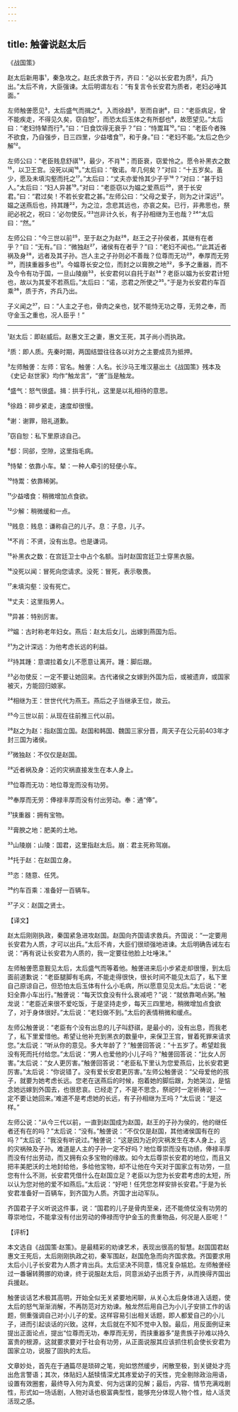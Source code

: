 ```yaml
---
---
---
```

title: 触詟说赵太后
---




《战国策》

赵太后新用事¹，秦急攻之。赵氏求救于齐，齐曰：“必以长安君为质²，兵乃出。”太后不肯，大臣强谏。太后明谓左右：“有复言令长安君为质者，老妇必唾其面。”

左师触詟愿见³，太后盛气而揖之⁴。入而徐趋⁵，至而自谢⁶，曰：“老臣病足，曾不能疾走，不得见久矣，窃自恕⁷，而恐太后玉体之有所郄也⁸，故愿望见。”太后曰：“老妇恃辇而行⁹。”曰：“日食饮得无衰乎？”曰：“恃鬻耳¹⁰。”曰：“老臣今者殊不欲食，乃自强步，日三四里，少益嗜食¹¹，和于身。”曰：“老妇不能。”太后之色少解¹²。

左师公曰：“老臣贱息舒祺¹³，最少，不肖¹⁴；而臣衰，窃爱怜之。愿令补黑衣之数¹⁵，以卫王宫。没死以闻¹⁶。”太后曰：“敬诺。年几何矣？”对曰：“十五岁矣。虽少，愿及未填沟壑而托之¹⁷。”太后曰：“丈夫亦爱怜其少子乎¹⁸？”对曰：“甚于妇人。”太后曰：“妇人异甚¹⁹。”对曰：“老臣窃以为媪之爱燕后²⁰，贤于长安君。”曰：“君过矣！不若长安君之甚。”左师公曰：“父母之爱子，则为之计深远²¹。媪之送燕后也，持其踵²²，为之泣，念悲其远也，亦哀之矣。已行，非弗思也，祭祀必祝之，祝曰：‘必勿使反。’²³岂非计久长，有子孙相继为王也哉？²⁴”太后曰：“然。”

左师公曰：“今三世以前²⁵，至于赵之为赵²⁶，赵王之子孙侯者，其继有在者乎？”曰：“无有。”曰：“微独赵²⁷，诸侯有在者乎？”曰：“老妇不闻也。”“此其近者祸及身²⁸，远者及其子孙。岂人主之子孙则必不善哉？位尊而无功²⁹，奉厚而无劳³⁰，而挟重器多也³¹。今媪尊长安之位，而封之以膏腴之地³²，多予之重器，而不及今令有功于国，一旦山陵崩³³，长安君何以自托于赵³⁴？老臣以媪为长安君计短也，故以为其爱不若燕后。”太后曰：“诺，恣君之所使之³⁵。”于是为长安君约车百乘³⁶，质于齐，齐兵乃出。

子义闻之³⁷，曰：“人主之子也，骨肉之亲也，犹不能恃无功之尊，无劳之奉，而守金玉之重也，况人臣乎！”



***



¹赵太后：即赵威后。赵惠文王之妻，惠文王死，其子尚小而执政。

²质：即人质。先秦时期，两国结盟往往各以对方之主要成员为抵押。

³左师触詟：左师：官名。触詟：人名。长沙马王堆汉墓出土《战国策》残本及《史记·赵世家》均作“触龙言”，“詟”当是触龙。

⁴盛气：怒气很盛。揖：拱手行礼，这里是以礼相待的意思。

⁵徐趋：碎步紧走，速度却很慢。

⁶谢：谢罪，赔礼道歉。

⁷窃自恕：私下里原谅自己。

⁸郄：同郤，空隙，这里指毛病。

⁹恃辇：依靠小车。辇：一种人牵引的轻便小车。

¹⁰恃鬻：依靠稀粥。

¹¹少益嗜食：稍微增加点食欲。

¹²少解：稍微缓和一点。

¹³贱息：贱息：谦称自己的儿子。息：子息，儿子。

¹⁴不肖：不贤，没有出息。也是谦词。

¹⁵补黑衣之数：在宫廷卫士中占个名额。当时赵国宫廷卫士穿黑衣服。

¹⁶没死以闻：冒死向您请求。没死：冒死，表示敬畏。

¹⁷未填沟壑：没有死亡。

¹⁸丈夫：这里指男人。

¹⁹异甚：特别厉害。

²⁰媪：古时称老年妇女。燕后：赵太后女儿，出嫁到燕国为后。

²¹为之计深远：为他考虑长远的利益。

²²持其踵：意谓拉着女儿不愿意让离开。踵：脚后跟。

²³必勿使反：一定不要让她回来。古代诸侯之女嫁到外国为后，或被遗弃，或国家被灭，方能回归娘家。

²⁴相继为王：世世代代为燕王。燕后之子当继承王位，故云。

²⁵今三世以前：从现在往前推三代以前。

²⁶赵之为赵：指赵国立国。赵国和韩国、魏国三家分晋，周天子在公元前403年才封三国为诸侯。

²⁷微独赵：不仅仅是赵国。

²⁸近者祸及身：近的灾祸直接发生在本人身上。

²⁹位尊而无功：地位尊宠而没有功劳。

³⁰奉厚而无劳：俸禄丰厚而没有付出劳动。奉：通“俸”。

³¹挟重器：拥有宝物。

³²膏腴之地：肥美的土地。

³³山陵崩：山陵：国君，这里指赵太后。崩：君主死称驾崩。

³⁴托于赵：在赵国立身。

³⁵恣：随意、任凭。

³⁶约车百乘：准备好一百辆车。

³⁷子义：赵国之贤士。

【译文】

赵太后刚刚执政，秦国紧急进攻赵国。赵国向齐国请求救兵。齐国说：“一定要用长安君为人质，才可以出兵。”太后不肯，大臣们很顽强地进谏。太后明确告诫左右说：“再有说让长安君为人质的，我一定要往他脸上吐唾沫。”

左师触詟愿意觐见太后，太后盛气而等着他。触詟进来后小步紧走却很慢，到太后面前道歉说：“老臣腿脚有毛病，不能走得很快，很长时间不能见太后了，私下里自己原谅自己，但恐怕太后玉体有什么小毛病，所以愿意见见太后。”太后说：“老妇全靠小车出行。”触詟说：“每天饮食没有什么衰减吧？”说：“就依靠喝点粥。”触龙说：“老臣近来很不爱吃饭，于是坚持走步，每天三四里地，稍微增加点食欲了，对于身体很好。”太后说：“老妇做不到。”太后的表情稍微和缓点。

左师公触詟说：“老臣有个没有出息的儿子叫舒祺，是最小的，没有出息，而我老了，私下里爱惜他。希望让他补充到黑衣的数量中，来保卫王宫，冒着死罪来请求您。”太后说：“听从你的意见。多大年龄了？”触詟回答说：“十五岁了。希望趁我没有死而托付给您。”太后说：“男人也爱他的小儿子吗？”触詟回答说：“比女人厉害。”太后说：“女人更厉害。”触詟回答说：“老臣私下里认为您爱燕后，比长安君更厉害。”太后说：“你说错了。没有爱长安君更厉害。”左师公触詟说：“父母爱他的孩子，就要为她考虑长远。您老在送燕后的时候，抱着她的脚后跟，为她哭泣，是惦念她远嫁到外国去，也很悲哀。已经走了，不是不思念，祭祀时一定祈祷说：‘一定不要让她回来。’难道不是考虑她的长远，有子孙相继为王吗？”太后说：“是这样。”

左师公说：“从今三代以前，一直到赵国成为赵国，赵王的子孙为侯的，他的继任者还有在的吗？”太后说：“没有。”触詟说：“不仅仅是赵国，其他诸侯国有在的吗？”太后说：“我没有听说过。”触詟说：“这是因为近的灾祸发生在本人身上，远的灾祸殃及子孙。难道是人主的子孙一定不好吗？地位尊崇而没有功绩，俸禄丰厚而没有付出劳动，而又拥有众多宝物的缘故。如今太后尊崇长安君的地位，而且又把丰美肥沃的土地封给他，多给他宝物，却不让他在今天对于国家立有功劳，一旦您有什么不测，长安君凭借什么在赵国立足？老臣以为您为长安君考虑的太短，所以认为您对他的爱不如燕后。”太后说：“好吧！任凭您怎样安排长安君。”于是为长安君准备好一百辆车，到齐国为人质。齐国才出动军队。

齐国君子子义听说这件事，说：“国君的儿子是骨肉至亲，还不能倚仗没有功劳的尊崇地位，不能拿没有付出劳动的俸禄而守护金玉的贵重物品，何况是人臣呢！”

【评析】

本文选自《战国策·赵策》。是最精彩的劝谏艺术，表现出很高的智慧。赵国国君赵惠文王死后，太后刚刚执政之初，秦军围赵，赵国危急而向齐国求救。齐国要求用太后小儿子长安君为人质才肯出兵。太后坚决不同意，情况复杂尴尬。左师触詟经过一番辗转腾挪的劝谏，终于说服赵太后，同意派幼子出质于齐，从而换得齐国出兵援赵。

触詟谈话艺术极其高明，开始全似无关紧要地闲聊，从关心太后身体进入话题，使太后的怒气渐渐消解，不再防范对方劝谏。触龙然后用自己为小儿子安排工作的话题，侧重强调自己对小儿子的爱。这样容易引出相关话题，即人都爱自己的小儿子，进而引起谈话的兴致。这样，太后就在不知不觉中入彀。最后，用反面例证来提出正面论点，提出“位尊而无功，奉厚而无劳，而挟重器多”是贵族子孙难以持久富贵的根源，这就要求要对于社会有功劳，从正面说服其应该抓住机会使长安君为国家立功，说服了固执的太后。

文章妙处，首先在于通篇尽是琐碎之笔，宛如悠然缓步，闲散至极，到关键处才亮出危言警语；其次，体贴妇人舐犊情深尤其疼爱幼子的天性，完全剔除政治用语，设置有效圈套，最终导入何为真爱、何为远谋的见解；最后，内容、情节充满戏剧性，形式如一场话剧，人物对话也极富典型性，能够充分体现人物个性，给人活灵活现之感。